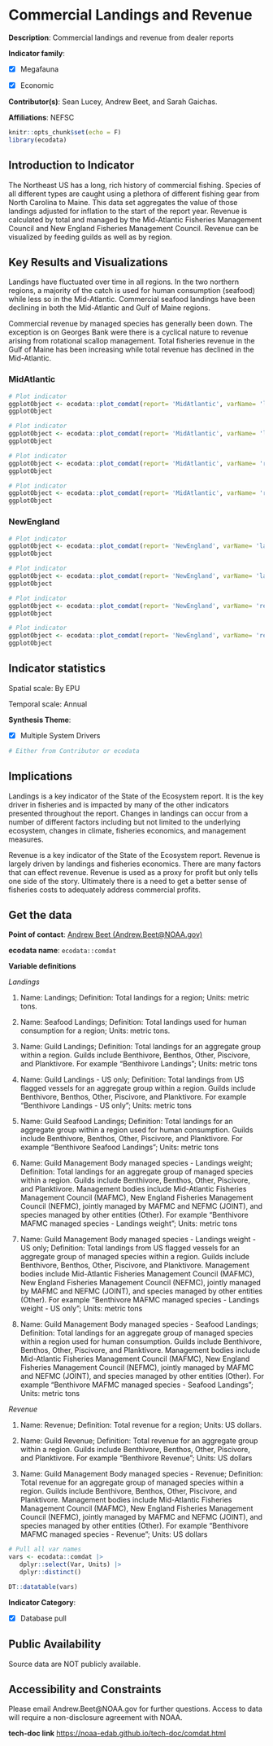 # Commercial Landings and Revenue

**Description**: Commercial landings and revenue from dealer reports

**Indicator family**: 

- [X] Megafauna
- [X] Economic


**Contributor(s)**: Sean Lucey, Andrew Beet, and Sarah Gaichas.

**Affiliations**: NEFSC

```{r echo=FALSE}
knitr::opts_chunk$set(echo = F)
library(ecodata)
```
## Introduction to Indicator
The Northeast US has a long, rich history of commercial fishing. Species of all different types are caught using a plethora of different fishing gear from North Carolina to Maine. This data set aggregates the value of those landings adjusted for inflation to the start of the report year.  Revenue is calculated by total and managed by the Mid-Atlantic Fisheries Management Council and New England Fisheries Management Council. Revenue can be visualized by feeding guilds as well as by region.

## Key Results and Visualizations
Landings have fluctuated over time in all regions.  In the two northern regions, a majority of the catch is used for human consumption (seafood) while less so in the Mid-Atlantic.  Commercial seafood landings have been declining in both the Mid-Atlantic and Gulf of Maine regions.

Commercial revenue by managed species has generally been down.  The exception is on Georges Bank were there is a cyclical nature to revenue arising from rotational scallop management.  Total fisheries revenue in the Gulf of Maine has been increasing while total revenue has declined in the Mid-Atlantic.

### MidAtlantic

```{r plot_comdatMidAtlanticlandingstotal}
# Plot indicator
ggplotObject <- ecodata::plot_comdat(report= 'MidAtlantic', varName= 'landings', plottype = 'total')
ggplotObject
```

```{r plot_comdatMidAtlanticlandingsguild}
# Plot indicator
ggplotObject <- ecodata::plot_comdat(report= 'MidAtlantic', varName= 'landings', plottype = 'guild')
ggplotObject
```

```{r plot_comdatMidAtlanticrevenuetotal}
# Plot indicator
ggplotObject <- ecodata::plot_comdat(report= 'MidAtlantic', varName= 'revenue', plottype = 'total')
ggplotObject
```

```{r plot_comdatMidAtlanticrevenueguild}
# Plot indicator
ggplotObject <- ecodata::plot_comdat(report= 'MidAtlantic', varName= 'revenue', plottype = 'guild')
ggplotObject
```

### NewEngland

```{r plot_comdatNewEnglandlandingstotal}
# Plot indicator
ggplotObject <- ecodata::plot_comdat(report= 'NewEngland', varName= 'landings', plottype = 'total')
ggplotObject
```

```{r plot_comdatNewEnglandlandingsguild}
# Plot indicator
ggplotObject <- ecodata::plot_comdat(report= 'NewEngland', varName= 'landings', plottype = 'guild')
ggplotObject
```

```{r plot_comdatNewEnglandrevenuetotal}
# Plot indicator
ggplotObject <- ecodata::plot_comdat(report= 'NewEngland', varName= 'revenue', plottype = 'total')
ggplotObject
```

```{r plot_comdatNewEnglandrevenueguild}
# Plot indicator
ggplotObject <- ecodata::plot_comdat(report= 'NewEngland', varName= 'revenue', plottype = 'guild')
ggplotObject
```


## Indicator statistics 
Spatial scale: By EPU

Temporal scale: Annual

**Synthesis Theme**:

- [X] Multiple System Drivers


```{r autostats_comdat}
# Either from Contributor or ecodata
```

## Implications
Landings is a key indicator of the State of the Ecosystem report.  It is the key driver in fisheries and is impacted by many of the other indicators presented throughout the report.  Changes in landings can occur from a number of different factors including but not limited to the underlying ecosystem, changes in climate, fisheries economics, and management measures.

Revenue is a key indicator of the State of the Ecosystem report. Revenue is largely driven by landings and fisheries economics.  There are many factors that can effect revenue.  Revenue is used as a proxy for profit but only tells one side of the story.  Ultimately there is a need to get a better sense of fisheries costs to adequately address commercial profits.

## Get the data

**Point of contact**: [Andrew Beet (Andrew.Beet@NOAA.gov)](mailto:Andrew Beet (Andrew.Beet@NOAA.gov)){.email}

**ecodata name**: `ecodata::comdat`

**Variable definitions**

*Landings*  1) Name: Landings; Definition: Total landings for a region; Units: metric tons.  
2) Name: Seafood Landings; Definition: Total landings used for human consumption for a region; Units: metric tons. 
3) Name: Guild Landings; Definition: Total landings for an aggregate group within a region.  Guilds include Benthivore, Benthos, Other, Piscivore, and Planktivore.  For example "Benthivore Landings"; Units: metric tons 
4) Name: Guild Landings - US only; Definition: Total landings from US flagged vessels for an aggregate group within a region.  Guilds include Benthivore, Benthos, Other, Piscivore, and Planktivore.  For example "Benthivore Landings - US only"; Units: metric tons 
5) Name: Guild Seafood Landings; Definition: Total landings for an aggregate group within a region used for human consumption.  Guilds include Benthivore, Benthos, Other, Piscivore, and Planktivore.  For example "Benthivore Seafood Landings"; Units: metric tons 
6) Name: Guild Management Body managed species - Landings weight; Definition: Total landings for an aggregate group of managed species within a region.  Guilds include Benthivore, Benthos, Other, Piscivore, and Planktivore.  Management bodies include Mid-Atlantic Fisheries Management Council (MAFMC), New England Fisheries Management Council (NEFMC), jointly managed by MAFMC and NEFMC (JOINT), and species managed by other entities (Other). For example "Benthivore MAFMC managed species - Landings weight"; Units: metric tons 
7) Name: Guild Management Body managed species - Landings weight - US only; Definition: Total landings from US flagged vessels for an aggregate group of managed species within a region.  Guilds include Benthivore, Benthos, Other, Piscivore, and Planktivore.  Management bodies include Mid-Atlantic Fisheries Management Council (MAFMC), New England Fisheries Management Council (NEFMC), jointly managed by MAFMC and NEFMC (JOINT), and species managed by other entities (Other). For example "Benthivore MAFMC managed species - Landings weight - US only"; Units: metric tons 
8) Name: Guild Management Body managed species - Seafood Landings; Definition: Total landings for an aggregate group of managed species within a region used for human consumption.  Guilds include Benthivore, Benthos, Other, Piscivore, and Planktivore.  Management bodies include Mid-Atlantic Fisheries Management Council (MAFMC), New England Fisheries Management Council (NEFMC), jointly managed by MAFMC and NEFMC (JOINT), and species managed by other entities (Other). For example "Benthivore MAFMC managed species - Seafood Landings"; Units: metric tons 
 *Revenue*  1) Name: Revenue; Definition: Total revenue for a region; Units: US dollars. 
2) Name: Guild Revenue; Definition: Total revenue for an aggregate group within a region. Guilds include Benthivore, Benthos, Other, Piscivore, and Planktivore. For example "Benthivore Revenue"; Units: US dollars 
3) Name: Guild Management Body managed species - Revenue; Definition: Total revenue for an aggregate group of managed species within a region. Guilds include Benthivore, Benthos, Other, Piscivore, and Planktivore. Management bodies include Mid-Atlantic Fisheries Management Council (MAFMC), New England Fisheries Management Council (NEFMC), jointly managed by MAFMC and NEFMC (JOINT), and species managed by other entities (Other). For example "Benthivore MAFMC managed species - Revenue"; Units: US dollars

```{r vars_comdat}
# Pull all var names
vars <- ecodata::comdat |>
   dplyr::select(Var, Units) |>
   dplyr::distinct()

DT::datatable(vars)
```
**Indicator Category**:

- [X] Database pull


## Public Availability

Source data are NOT publicly available.

## Accessibility and Constraints

Please email Andrew.Beet@NOAA.gov for further questions.  Access to data will require a non-disclosure agreement with NOAA.

**tech-doc link**
<https://noaa-edab.github.io/tech-doc/comdat.html>

